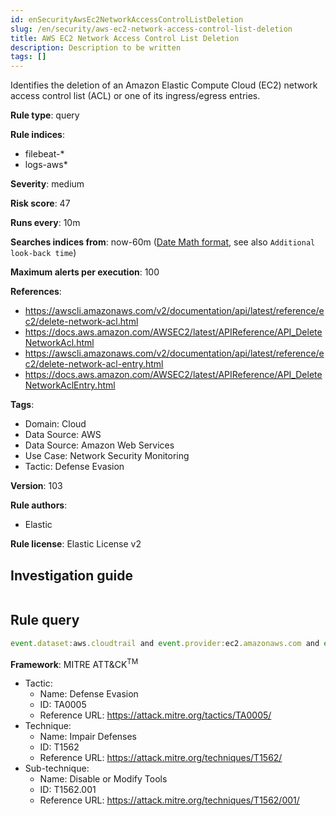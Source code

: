 ```yaml
---
id: enSecurityAwsEc2NetworkAccessControlListDeletion
slug: /en/security/aws-ec2-network-access-control-list-deletion
title: AWS EC2 Network Access Control List Deletion
description: Description to be written
tags: []
---
```


<div id="aws-ec2-network-access-control-list-deletion"></div>

Identifies the deletion of an Amazon Elastic Compute Cloud (EC2) network access control list (ACL) or one of its ingress/egress entries.

**Rule type**: query

**Rule indices**: 

* filebeat-*
* logs-aws*

**Severity**: medium

**Risk score**: 47

**Runs every**: 10m

**Searches indices from**: now-60m ([Date Math format](((ref))/common-options.html#date-math), see also <DocLink id="enSecurityRulesUiCreate" section="set-the-rules-schedule">`Additional look-back time`</DocLink>)

**Maximum alerts per execution**: 100

**References**: 

* https://awscli.amazonaws.com/v2/documentation/api/latest/reference/ec2/delete-network-acl.html
* https://docs.aws.amazon.com/AWSEC2/latest/APIReference/API_DeleteNetworkAcl.html
* https://awscli.amazonaws.com/v2/documentation/api/latest/reference/ec2/delete-network-acl-entry.html
* https://docs.aws.amazon.com/AWSEC2/latest/APIReference/API_DeleteNetworkAclEntry.html

**Tags**: 

* Domain: Cloud
* Data Source: AWS
* Data Source: Amazon Web Services
* Use Case: Network Security Monitoring
* Tactic: Defense Evasion

**Version**: 103

**Rule authors**: 

* Elastic

**Rule license**: Elastic License v2

## Investigation guide

```markdown

```

## Rule query

```js
event.dataset:aws.cloudtrail and event.provider:ec2.amazonaws.com and event.action:(DeleteNetworkAcl or DeleteNetworkAclEntry) and event.outcome:success

```

**Framework**: MITRE ATT&CK<sup>TM</sup>

* Tactic:
    * Name: Defense Evasion
    * ID: TA0005
    * Reference URL: https://attack.mitre.org/tactics/TA0005/
* Technique:
    * Name: Impair Defenses
    * ID: T1562
    * Reference URL: https://attack.mitre.org/techniques/T1562/
* Sub-technique:
    * Name: Disable or Modify Tools
    * ID: T1562.001
    * Reference URL: https://attack.mitre.org/techniques/T1562/001/

